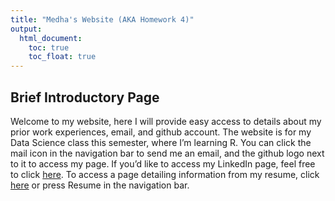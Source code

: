 ```yaml
---
title: "Medha's Website (AKA Homework 4)"
output: 
  html_document:
    toc: true
    toc_float: true
---
```


## Brief Introductory Page
Welcome to my website, here I will provide easy access to details about my prior work experiences, email, and github account. The website is for my Data Science class this semester, where I'm learning R. You can click the mail icon in the navigation bar to send me an email, and the github logo next to it to access my page. If you'd like to access my LinkedIn page, feel free to click [here](https://www.linkedin.com/in/medhatulsyani/). To access a page detailing information from my resume, click [here](resume.html) or press Resume in the navigation bar.


